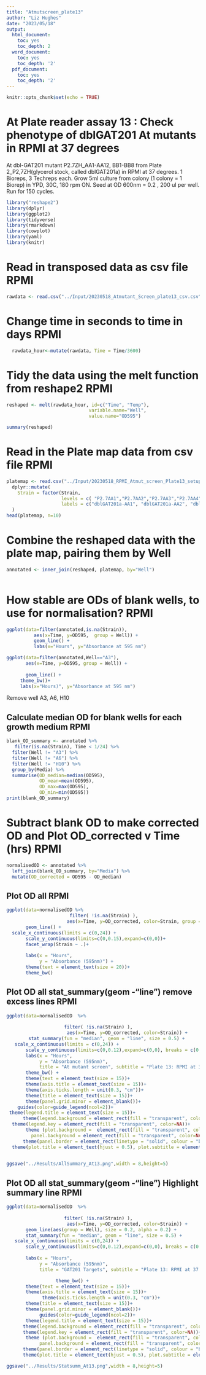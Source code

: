 ```yaml
---
title: "Atmutscreen_plate13"
author: "Liz Hughes"
date: "2023/05/18"
output: 
  html_document:
    toc: yes
    toc_depth: 2
  word_document:
    toc: yes
    toc_depth: '2'
  pdf_document:
    toc: yes
    toc_depth: '2'
---
```


```r
knitr::opts_chunk$set(echo = TRUE)
```


# At Plate reader assay 13 : Check phenotype of dblGAT201 At mutants in RPMI at 37 degrees

 At dbl-GAT201 mutant P2.7ZH_AA1-AA12, BB1-BB8 from Plate 2_P2,7ZH(glycerol stock, called dblGAT201a)  in RPMI at 37 degrees.
1 Bioreps, 3 Techreps each.
Grow 5ml culture from colony (1 colony = 1 Biorep) in YPD, 30C, 180 rpm ON.
Seed at OD 600nm = 0.2 , 200 ul per well.
Run for 150 cycles.

```r

library("reshape2")
library(dplyr)
library(ggplot2)
library(tidyverse)
library(rmarkdown)
library(cowplot)
library(yaml)
library(knitr)
```



# Read in transposed data as csv file RPMI

```r

rawdata <- read.csv("../Input/20230518_Atmutant_Screen_plate13_csv.csv")

```

# Change time in seconds to time in days RPMI

```r

  rawdata_hour<-mutate(rawdata, Time = Time/3600)

```

# Tidy the data using the melt function from reshape2 RPMI

```r

reshaped <- melt(rawdata_hour, id=c("Time", "Temp"), 
                              variable.name="Well",
                              value.name="OD595")

summary(reshaped)
```

# Read in the Plate map data from csv file RPMI

```r

platemap <- read.csv("../Input/20230518_RPMI_Atmut_screen_Plate13_setup.csv") %>%     
  dplyr::mutate(
    Strain = factor(Strain, 
                    levels = c( "P2.7AA1","P2.7AA2","P2.7AA3","P2.7AA4","P2.7AA5","P2.7AA6","P2.7AA7","P2.7AA8","P2.7AA9","P2.7AA10","P2.7AA11","P2.7AA12","P2.7BB1","P2.7BB2","P2.7BB3","P2.7BB4","P2.7BB5","P2.7BB6","P2.7BB7","P2.7BB8"),
                    labels = c("dblGAT201a-AA1", "dblGAT201a-AA2", "dblGAT201a-AA3", "dblGAT201a-AA4", "dblGAT201a-AA5", "dblGAT201a-AA6", "dblGAT201a-AA7", "dblGAT201a-AA8", "dblGAT201a-AA9", "dblGAT201a-AA10", "dblGAT201a-AA11", "dblGAT201a-AA12", "dblGAT201a-BB1", "dblGAT201a-BB2", "dblGAT201a-BB3", "dblGAT201a-BB4", "dblGAT201a-BB5", "dblGAT201a-BB6", "dblGAT201a-BB7", "dblGAT201a-BB8"))
  )
head(platemap, n=10)


```

# Combine the reshaped data with the plate map, pairing them by Well 

```r

annotated <- inner_join(reshaped, platemap, by="Well")
 
```

# How stable are ODs of blank wells, to use for normalisation? RPMI

```r

ggplot(data=filter(annotated,is.na(Strain)),
          aes(x=Time, y=OD595,  group = Well)) + 
          geom_line() + 
          labs(x="Hours", y="Absorbance at 595 nm")
```


```r

ggplot(data=filter(annotated,Well=="A3"), 
       aes(x=Time, y=OD595, group = Well)) + 
 
       geom_line() + 
     theme_bw()+
     labs(x="Hours)", y="Absorbance at 595 nm")

```


Remove well A3, A6, H10

## Calculate median OD for blank wells for each growth medium RPMI


```r

blank_OD_summary <- annotated %>%
   filter(is.na(Strain), Time < 1/24) %>%
  filter(Well != "A3") %>%
  filter(Well != "A6") %>%
  filter(Well != "H10") %>%
  group_by(Media) %>%
  summarise(OD_median=median(OD595),
            OD_mean=mean(OD595),
            OD_max=max(OD595),
            OD_min=min(OD595))
print(blank_OD_summary)
```

# Subtract blank OD to make corrected OD and Plot OD_corrected v Time (hrs) RPMI

```r

normalisedOD <- annotated %>%
  left_join(blank_OD_summary, by="Media") %>%
  mutate(OD_corrected = OD595 - OD_median)

```

## Plot OD all RPMI

```r

ggplot(data=normalisedOD %>%
                       filter( !is.na(Strain) ), 
                      aes(x=Time, y=OD_corrected, color=Strain, group = Well)) + 
       geom_line() + 
  scale_x_continuous(limits = c(0,24)) +
       scale_y_continuous(limits=c(0,0.15),expand=c(0,0))+
       facet_wrap(Strain ~ .)+
  
       labs(x = "Hours",
            y = "Absorbance (595nm)") +
       theme(text = element_text(size = 20))+
       theme_bw()
```


## Plot OD all stat_summary(geom -"line") remove excess lines RPMI

```r

ggplot(data=normalisedOD  %>%
         
                     filter( !is.na(Strain) ),  
                      aes(x=Time, y=OD_corrected, color=Strain)) + 
        stat_summary(fun = "median", geom = "line", size = 0.5) +
   scale_x_continuous(limits = c(0,24)) +
       scale_y_continuous(limits=c(0,0.12),expand=c(0,0), breaks = c(0, 0.05, 0.1)) +
       labs(x = "Hours",
            y = "Absorbance (595nm)",
            title = "At mutant screen", subtitle = "Plate 13: RPMI at 37 degrees") +
       theme_bw() +
       theme(text = element_text(size = 15))+
       theme(axis.title = element_text(size = 15))+
       theme(axis.ticks.length = unit(0.3, "cm"))+
       theme(title = element_text(size = 15))+
       theme(panel.grid.minor = element_blank())+
    guides(color=guide_legend(ncol=2))+
 theme(legend.title = element_text(size = 15))+
      theme(legend.background = element_rect(fill = "transparent", color=NA))+
  theme(legend.key = element_rect(fill = "transparent", color=NA))+
       theme (plot.background =  element_rect(fill = "transparent", color=NA), 
         panel.background = element_rect(fill = "transparent", color=NA),)+
      theme(panel.border = element_rect(linetype = "solid", colour = "black", size = 2))+
  theme(plot.title = element_text(hjust = 0.5), plot.subtitle = element_text(hjust = 0.5) )
       
```


```r

ggsave("../Results/AllSummary_At13.png",width = 8,height=5)
```


## Plot OD all stat_summary(geom -"line") Highlight summary line RPMI

```r


ggplot(data=normalisedOD  %>%
          
                     filter( !is.na(Strain) ),  
                      aes(x=Time, y=OD_corrected, color=Strain)) + 
       geom_line(aes(group = Well), size = 0.2, alpha = 0.2) + 
       stat_summary(fun = "median", geom = "line", size = 0.5) +
   scale_x_continuous(limits = c(0,24)) +
       scale_y_continuous(limits=c(0,0.12),expand=c(0,0), breaks = c(0, 0.05, 0.1)) +
   
       labs(x = "Hours",
            y = "Absorbance (595nm)",
            title = "GAT201 Targets", subtitle = "Plate 13: RPMI at 37 degrees") +

                  theme_bw() +
       theme(text = element_text(size = 15))+
       theme(axis.title = element_text(size = 15))+
             theme(axis.ticks.length = unit(0.3, "cm"))+
       theme(title = element_text(size = 15))+
       theme(panel.grid.minor = element_blank())+
            guides(color=guide_legend(ncol=2))+
       theme(legend.title = element_text(size = 15))+
      theme(legend.background = element_rect(fill = "transparent", color=NA))+
      theme(legend.key = element_rect(fill = "transparent", color=NA))+
       theme (plot.background =  element_rect(fill = "transparent", color=NA), 
            panel.background = element_rect(fill = "transparent", color=NA),)+
      theme(panel.border = element_rect(linetype = "solid", colour = "black", size = 1))+
      theme(plot.title = element_text(hjust = 0.5), plot.subtitle = element_text(hjust = 0.5))
```

```r

ggsave("../Results/Statsumm_At13.png",width = 8,height=5)
```




